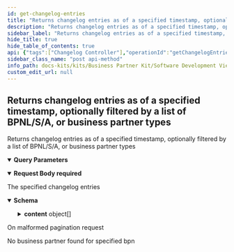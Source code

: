 ```yaml
---
id: get-changelog-entries
title: "Returns changelog entries as of a specified timestamp, optionally filtered by a list of BPNL/S/A, or business partner types"
description: "Returns changelog entries as of a specified timestamp, optionally filtered by a list of BPNL/S/A, or business partner types"
sidebar_label: "Returns changelog entries as of a specified timestamp, optionally filtered by a list of BPNL/S/A, or business partner types"
hide_title: true
hide_table_of_contents: true
api: {"tags":["Changelog Controller"],"operationId":"getChangelogEntries","parameters":[{"name":"page","in":"query","description":"Number of page to get results from","required":false,"schema":{"minimum":0,"type":"string","default":"0"}},{"name":"size","in":"query","description":"Size of each page","required":false,"schema":{"maximum":100,"minimum":0,"type":"string","default":"10"}}],"requestBody":{"content":{"application/json":{"schema":{"type":"object","properties":{"timestampAfter":{"type":"string","description":"Only changelog entries created after this time. Ignored if empty.","format":"date-time","example":"2023-03-20T10:23:28.194Z"},"bpns":{"uniqueItems":true,"type":"array","description":"Only for business partners with the given array of BPNL/S/A. Ignored if empty.","items":{"type":"string"}},"businessPartnerTypes":{"uniqueItems":true,"type":"array","description":"Only for business partners with the given array of business partner types. Ignored if empty.","items":{"type":"string","enum":["LEGAL_ENTITY","SITE","ADDRESS","GENERIC"]}}},"description":"Request for searching and filtering the business partner changelog"}}},"required":true},"responses":{"200":{"description":"The specified changelog entries","content":{"application/json":{"schema":{"required":["content","contentSize","page","totalElements","totalPages"],"type":"object","properties":{"totalElements":{"type":"integer","description":"Total number of all results in all pages","format":"int64"},"totalPages":{"type":"integer","description":"Total number pages","format":"int32"},"page":{"type":"integer","description":"Current page number","format":"int32"},"contentSize":{"type":"integer","description":"Number of results in the page","format":"int32"},"content":{"type":"array","description":"Collection of results in the page","items":{"required":["bpn","businessPartnerType","changelogType","timestamp"],"type":"object","properties":{"bpn":{"type":"string","description":"The business partner number for which the changelog entry was created. Can be either a BPNL, BPNS or BPNA."},"businessPartnerType":{"type":"string","description":"One of the types of business partners for which the changelog entry was created: legal entity, site, address.","enum":["LEGAL_ENTITY","SITE","ADDRESS","GENERIC"]},"timestamp":{"type":"string","description":"The date and time when the changelog entry was created.","format":"date-time"},"changelogType":{"type":"string","description":"One of the actions for which the changelog entry was created: create, update.","enum":["CREATE","UPDATE"]}},"description":"An entry of the changelog, which is created each time a business partner is modified and contains data about the change. The actual new state of the business partner is not included."}}},"description":"Paginated collection of results"}}}},"400":{"description":"On malformed pagination request"},"404":{"description":"No business partner found for specified bpn"}},"description":"Returns changelog entries as of a specified timestamp, optionally filtered by a list of BPNL/S/A, or business partner types","method":"post","path":"/v6/business-partners/changelog/search","servers":[{"url":"http://localhost:8080","description":"Generated server url"}],"jsonRequestBodyExample":{"timestampAfter":"2023-03-20T10:23:28.194Z","bpns":["string"],"businessPartnerTypes":["LEGAL_ENTITY"]},"info":{"title":"Business Partner Data Management Pool","description":"Service that manages and shares business partner data with other CatenaX services","version":"6.1.0"},"postman":{"name":"Returns changelog entries as of a specified timestamp, optionally filtered by a list of BPNL/S/A, or business partner types","description":{"type":"text/plain"},"url":{"path":["v6","business-partners","changelog","search"],"host":["{{baseUrl}}"],"query":[{"disabled":false,"description":{"content":"Number of page to get results from","type":"text/plain"},"key":"page","value":""},{"disabled":false,"description":{"content":"Size of each page","type":"text/plain"},"key":"size","value":""}],"variable":[]},"header":[{"key":"Content-Type","value":"application/json"},{"key":"Accept","value":"application/json"}],"method":"POST","body":{"mode":"raw","raw":"\"\"","options":{"raw":{"language":"json"}}}}}
sidebar_class_name: "post api-method"
info_path: docs-kits/kits/Business Partner Kit/Software Development View/Pool Api/business-partner-data-management-pool
custom_edit_url: null
---
```



## Returns changelog entries as of a specified timestamp, optionally filtered by a list of BPNL/S/A, or business partner types



Returns changelog entries as of a specified timestamp, optionally filtered by a list of BPNL/S/A, or business partner types

<details style={{"marginBottom":"1rem"}} data-collapsed={false} open={true}><summary style={{}}><strong>Query Parameters</strong></summary><div><ul><ParamsItem className={"paramsItem"} param={{"name":"page","in":"query","description":"Number of page to get results from","required":false,"schema":{"minimum":0,"type":"string","default":"0"}}}></ParamsItem><ParamsItem className={"paramsItem"} param={{"name":"size","in":"query","description":"Size of each page","required":false,"schema":{"maximum":100,"minimum":0,"type":"string","default":"10"}}}></ParamsItem></ul></div></details><MimeTabs><TabItem label={"application/json"} value={"application/json-schema"}><details style={{}} data-collapsed={false} open={true}><summary style={{"textAlign":"left"}}><strong>Request Body</strong><strong style={{"fontSize":"var(--ifm-code-font-size)","color":"var(--openapi-required)"}}> required</strong></summary><div style={{"textAlign":"left","marginLeft":"1rem"}}></div><ul style={{"marginLeft":"1rem"}}><SchemaItem collapsible={false} name={"timestampAfter"} required={false} deprecated={undefined} schemaDescription={"Only changelog entries created after this time. Ignored if empty."} schemaName={"date-time"} qualifierMessage={undefined} defaultValue={undefined}></SchemaItem><SchemaItem collapsible={false} name={"bpns"} required={false} deprecated={undefined} schemaDescription={"Only for business partners with the given array of BPNL/S/A. Ignored if empty."} schemaName={"string[]"} qualifierMessage={undefined} defaultValue={undefined}></SchemaItem><SchemaItem collapsible={false} name={"businessPartnerTypes"} required={false} deprecated={undefined} schemaDescription={"Only for business partners with the given array of business partner types. Ignored if empty."} schemaName={"string[]"} qualifierMessage={"**Possible values:** [`LEGAL_ENTITY`, `SITE`, `ADDRESS`, `GENERIC`]"} defaultValue={undefined}></SchemaItem></ul></details></TabItem></MimeTabs><div><ApiTabs><TabItem label={"200"} value={"200"}><div>

The specified changelog entries

</div><div><MimeTabs schemaType={"response"}><TabItem label={"application/json"} value={"application/json"}><SchemaTabs><TabItem label={"Schema"} value={"Schema"}><details style={{}} data-collapsed={false} open={true}><summary style={{"textAlign":"left"}}><strong>Schema</strong></summary><div style={{"textAlign":"left","marginLeft":"1rem"}}></div><ul style={{"marginLeft":"1rem"}}><SchemaItem collapsible={false} name={"totalElements"} required={false} deprecated={undefined} schemaDescription={"Total number of all results in all pages"} schemaName={"int64"} qualifierMessage={undefined} defaultValue={undefined}></SchemaItem><SchemaItem collapsible={false} name={"totalPages"} required={false} deprecated={undefined} schemaDescription={"Total number pages"} schemaName={"int32"} qualifierMessage={undefined} defaultValue={undefined}></SchemaItem><SchemaItem collapsible={false} name={"page"} required={false} deprecated={undefined} schemaDescription={"Current page number"} schemaName={"int32"} qualifierMessage={undefined} defaultValue={undefined}></SchemaItem><SchemaItem collapsible={false} name={"contentSize"} required={false} deprecated={undefined} schemaDescription={"Number of results in the page"} schemaName={"int32"} qualifierMessage={undefined} defaultValue={undefined}></SchemaItem><SchemaItem collapsible={true} className={"schemaItem"}><details style={{}}><summary style={{}}><strong>content</strong><span style={{"opacity":"0.6"}}> object[]</span></summary><div style={{"marginLeft":"1rem"}}><div style={{"marginTop":".5rem","marginBottom":".5rem"}}>

Collection of results in the page

</div><SchemaItem collapsible={false} name={"bpn"} required={false} deprecated={undefined} schemaDescription={"The business partner number for which the changelog entry was created. Can be either a BPNL, BPNS or BPNA."} schemaName={"string"} qualifierMessage={undefined} defaultValue={undefined}></SchemaItem><SchemaItem collapsible={false} name={"businessPartnerType"} required={false} deprecated={undefined} schemaDescription={"One of the types of business partners for which the changelog entry was created: legal entity, site, address."} schemaName={"string"} qualifierMessage={"**Possible values:** [`LEGAL_ENTITY`, `SITE`, `ADDRESS`, `GENERIC`]"} defaultValue={undefined}></SchemaItem><SchemaItem collapsible={false} name={"timestamp"} required={false} deprecated={undefined} schemaDescription={"The date and time when the changelog entry was created."} schemaName={"date-time"} qualifierMessage={undefined} defaultValue={undefined}></SchemaItem><SchemaItem collapsible={false} name={"changelogType"} required={false} deprecated={undefined} schemaDescription={"One of the actions for which the changelog entry was created: create, update."} schemaName={"string"} qualifierMessage={"**Possible values:** [`CREATE`, `UPDATE`]"} defaultValue={undefined}></SchemaItem></div></details></SchemaItem></ul></details></TabItem><TabItem label={"Example (from schema)"} value={"Example (from schema)"}><ResponseSamples responseExample={"{\n  \"totalElements\": 0,\n  \"totalPages\": 0,\n  \"page\": 0,\n  \"contentSize\": 0,\n  \"content\": [\n    {\n      \"bpn\": \"string\",\n      \"businessPartnerType\": \"LEGAL_ENTITY\",\n      \"timestamp\": \"2024-07-15\",\n      \"changelogType\": \"CREATE\"\n    }\n  ]\n}"} language={"json"}></ResponseSamples></TabItem></SchemaTabs></TabItem></MimeTabs></div></TabItem><TabItem label={"400"} value={"400"}><div>

On malformed pagination request

</div><div></div></TabItem><TabItem label={"404"} value={"404"}><div>

No business partner found for specified bpn

</div><div></div></TabItem></ApiTabs></div>
      